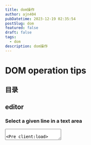 ```yaml
---
title: dom操作
author: ajn404
pubDatetime: 2023-12-19 02:35:54
postSlug: dom
featured: false
draft: false
tags:
  - dom
description: dom操作
---
```


# DOM operation tips

## 目录

## editor

### Select a given line in a text area


<Textarea />

<Pre client:load>

```js
document.addEventListener('DOMContentLoaded', () => {
    const selectButton = document.getElementById('select-button');
    if(selectButton)
    selectButton.addEventListener('click', () => {
        const textarea = document.getElementById('textarea') as HTMLTextAreaElement;
        if(!textarea) return
        const lines = textarea.value.split('\n');
        const lineIndex = 2;
        const start = lines.slice(0, lineIndex).reduce((acc, curr) => acc + curr.length + 1, 0);
        // Add the length of the previous lines and the newline character
        const end = start + lines[lineIndex].length;
        textarea.focus();
        textarea.setSelectionRange(start, end);
    });

```

</Pre>

### set css property

<ChangeCss client:load></ChangeCss>

<Pre client:load>

```js

 document.addEventListener('DOMContentLoaded', () => {
    const changeButton = document.getElementById('change-css');
    if(changeButton)
    changeButton.addEventListener('click', () => {
        const root = document.documentElement;
        const primaryColor = getComputedStyle(root).getPropertyValue('--color-text-base');
        console.log(primaryColor);
        let r = Math.ceil(Math.random()*255);
        let g = Math.ceil(Math.random()*255);
        let b = Math.ceil(Math.random()*255);

        root.style.setProperty('--color-text-base', `${r},${g},${b}`);
    });
 })

```
</Pre>

### inserNode on the select posion


<InsertNode client:load></InsertNode>

<Pre>

```js
  document.addEventListener('DOMContentLoaded', () => {
    const insertButton = document.getElementById('insert-button');
    if(!insertButton) return
    const handleInsert = () => {
        // Get the current selection
        const selection = window.getSelection();
        // document.execCommand('bold', false, null);  
        // document.execCommand('createLink', false, 'https://www.bilibili.com/');
        if(!selection||selection.rangeCount===0||!selection.focusNode?.parentElement?.classList.contains('target-p')) return

        // Get the range of the current selection
        const range = selection.getRangeAt(0);
        // Create a new element to insert
        const newElement = document.createElement('span');
        newElement.innerHTML = '海子';
        // Insert the new element at the current position
        range.insertNode(newElement);
    };


    insertButton.addEventListener('click', handleInsert);
});
```

</Pre>

## css animations

### sync scroll


<SyncScroll client:load></SyncScroll>

## collections

- [CSSStyleDeclaration.setProperty](https://developer.mozilla.org/zh-CN/docs/Web/API/CSSStyleDeclaration/setProperty)
